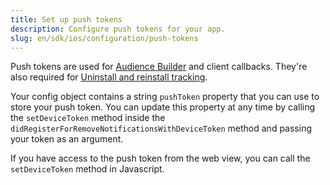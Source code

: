 ```yaml
---
title: Set up push tokens
description: Configure push tokens for your app.
slug: en/sdk/ios/configuration/push-tokens
---
```



Push tokens are used for [Audience Builder](https://help.adjust.com/en/article/audience-builder) and client callbacks. They're also required for [Uninstall and reinstall tracking](https://help.adjust.com/en/article/uninstalls-reinstalls).

Your config object contains a string `pushToken` property that you can use to store your push token. You can update this property at any time by calling the `setDeviceToken` method inside the `didRegisterForRemoveNotificationsWithDeviceToken` method and passing your token as an argument.

<Callout type="note">

If you have access to the push token from the web view, you can call the `setDeviceToken` method in Javascript.

</Callout>

<SetDeviceToken />
